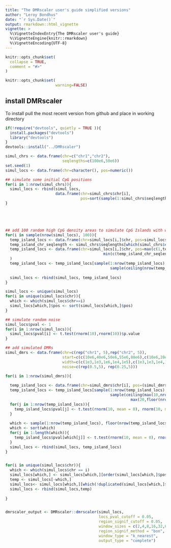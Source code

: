 ```yaml
---
title: "The DMRscaler user's guide simplified versions"
author: "Leroy Bondhus"
date: "`r Sys.Date()`"
output: rmarkdown::html_vignette
vignette: >
  %\VignetteIndexEntry{The DMRscaler user's guide}
  %\VignetteEngine{knitr::rmarkdown}
  %\VignetteEncoding{UTF-8}
---
```


```r
knitr::opts_chunk$set(
  collapse = TRUE,
  comment = "#>"
)
```

```r
knitr::opts_chunk$set(
                      warning=FALSE)
```


## install DMRscaler 
To install pull the most recent version from github and place in working directory 
```r
if(!require("devtools", quietly = TRUE )){
  install.packages("devtools")
  library("devtools")
}
devtools::install("../DMRscaler")
```


```r
simul_chrs <- data.frame(chr=c("chr1","chr2"),
                         seqlengths=c(100e6,50e6))
set.seed(1)
simul_locs <- data.frame(chr=character(), pos=numeric())

## simulate some initial CpG positions
for(i in 1:nrow(simul_chrs)){
  simul_locs <- rbind(simul_locs,
                      data.frame(chr=simul_chrs$chr[i],
                                 pos=sort(sample(1:simul_chrs$seqlengths[i], (simul_chrs$seqlengths[i])/1e4 ) )))
}





## add 100 random high CpG density areas to simulate CpG Islands with width between 1e2 and 1e4
for(i in sample(nrow(simul_locs), 100)){
  temp_island_locs <- data.frame(chr=simul_locs[i,]$chr, pos=simul_locs[i,]$pos)
  temp_island_chr_seqlength <- simul_chrs$seqlengths[which(simul_chrs$chr==temp_island_locs$chr)]
  temp_island_locs <- data.frame(chr=simul_locs[i,]$chr, pos=max(c(1,temp_island_locs$pos - floor(10^(runif(1, log10(5e2), log10(5e5))))  )):
                                           min(c(temp_island_chr_seqlength,temp_island_locs$pos + floor(10^(runif(1, log10(5e2), log10(5e5)))) ))
  )
  temp_island_locs <- temp_island_locs[sample(1:nrow(temp_island_locs),
                                              sample(ceiling(nrow(temp_island_locs)/1e4):ceiling(nrow(temp_island_locs)/1e2),1)),  ]
  
  simul_locs <- rbind(simul_locs, temp_island_locs)
}

simul_locs <- unique(simul_locs)
for(i in unique(simul_locs$chr)){
  which <- which(simul_locs$chr==i)
  simul_locs[which,]$pos <- sort(simul_locs[which,]$pos)
}

## simulate random noise  
simul_locs$pval <- 1
for(i in 1:nrow(simul_locs)){
  simul_locs$pval[i] <- t.test(rnorm(10),rnorm(10))$p.value
}

## add simulated DMRs
simul_dmrs <- data.frame(chr=c(rep("chr1", 5),rep("chr2", 5)),
                         start=c(c(10e6,40e6,50e6,55e6,80e6),c(10e6,20e6,25e6,30e6,35e6)),
                         width=c(c(1e3,1e3,1e6,1e4,1e5),c(1e3,1e3,1e4,1e4,1e6) ),
                         noise=c(rep(0.5,5), rep(0.25,5)))

for(i in 1:nrow(simul_dmrs)){
  
  temp_island_locs <- data.frame(chr=simul_dmrs$chr[i], pos=(simul_dmrs$start[i]):(simul_dmrs$start[i] + simul_dmrs$width[i]))
  temp_island_locs <- temp_island_locs[sample(1:nrow(temp_island_locs),
                                              sample(ceiling(max(10,nrow(temp_island_locs)/1e3)):
                                                       max(20,floor(nrow(temp_island_locs)/1e4)),1)),]
  for(j in 1:nrow(temp_island_locs)){
    temp_island_locs$pval[j] <- t.test(rnorm(10, mean = 0), rnorm(10, mean = 0))$p.value
  }
  
  which <- sample(1:nrow(temp_island_locs), floor(nrow(temp_island_locs)*simul_dmrs$noise[i]))
  which <- sort(which)
  for(j in 1:length(which)){
    temp_island_locs$pval[which[j]] <- t.test(rnorm(10, mean = 0), rnorm(10, mean = 2))$p.value
  }
  simul_locs <- rbind(simul_locs, temp_island_locs)
}


for(i in unique(simul_locs$chr)){
  which <- which(simul_locs$chr == i)
  simul_locs[which,] <- simul_locs[which,][order(simul_locs[which,]$pos),]
  temp <- simul_locs[-which,]
  simul_locs<- simul_locs[which,][which(!duplicated(simul_locs[which,]$pos)), ]
  simul_locs <- rbind(simul_locs,temp)
  
}


dmrscaler_output <- DMRscaler::dmrscaler(simul_locs,
                                         locs_pval_cutoff = 0.05,
                                         region_signif_cutoff = 0.05,
                                         window_sizes = c(2,4,8,16,32,64),
                                         region_signif_method = "bon",
                                         window_type = "k_nearest",
                                         output_type = "complete")

```

